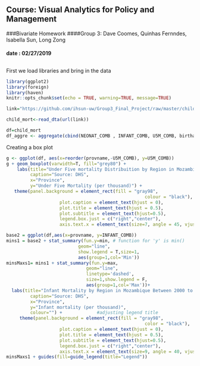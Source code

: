 ## Course: Visual Analytics for Policy and Management
###Bivariate Homework 
####Group 3: Dave Coomes, Quinhas Fernndes, Isabella Sun, Long Zong

#### date : 02/27/2019 
## 
##

First we load libraries and bring in the data
```r
library(ggplot2)
library(foreign)
library(haven)
knitr::opts_chunk$set(echo = TRUE, warning=TRUE, message=TRUE)

link="https://github.com/ihsun-uw/Group3_Final_Project/raw/master/child_mortality.dta"

child_mort<-read_dta(url(link))

```


```r

df=child_mort
df_aggre <- aggregate(cbind(NEONAT_COMB , INFANT_COMB, U5M_COMB, birthatend, hwdensity, midwifedensity)~provname, data=df, FUN=mean )

```

Creating a box plot 

```r
g <- ggplot(df, aes(x=reorder(provname,-U5M_COMB), y=U5M_COMB))
g + geom_boxplot(varwidth=T, fill="grey80") + 
    labs(title="Under Five mortality Distribuition by Region in Mozambique", 
         caption="Source: DHS",
         x="Province",
         y="Under Five Mortality (per thousand)") +
   theme(panel.background = element_rect(fill = "gray98",
                                                    colour = "black"),
                    plot.caption = element_text(hjust = 0), 
                    plot.title = element_text(hjust = 0.5),
                    plot.subtitle = element_text(hjust=0.5),
                    legend.box.just = c("right","center"), 
                    axis.text.x = element_text(size=7, angle = 45, vjust = 1, hjust=1)) 

```



```r

base2 = ggplot(df,aes(x=provname, y=INFANT_COMB))
mins1 = base2 + stat_summary(fun.y=min, # function for 'y' is min()
                           geom="line",
                           show.legend = T,size=1,
                           aes(group=1,col='Min'))
minsMaxs1= mins1 + stat_summary(fun.y=max,
                              geom="line",
                              linetype='dashed',
                              size=1,show.legend = F,
                              aes(group=1,col='Max'))+
  labs(title="Infant Mortality by Region in Mozambique Between 2000 to 2010",
         caption="Source: DHS",
         x="Province",
         y="Infant mortality (per thousand)",
         colour="") +             #adjusting legend title
     theme(panel.background = element_rect(fill = "gray98",
                                                    color = "black"),
                    plot.caption = element_text(hjust = 0), 
                    plot.title = element_text(hjust = 0.5),
                    plot.subtitle = element_text(hjust=0.5),
                    legend.box.just = c("right","center"), 
                    axis.text.x = element_text(size=9, angle = 40, vjust = 1, hjust=1)) 
minsMaxs1 + guides(fill=guide_legend(title="Legend"))
```

